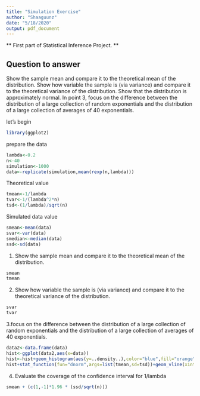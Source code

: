 ---
title: "Simulation Exercise"
author: "Shaaguunz"
date: "5/18/2020"
output: pdf_document
---


** First part of Statistical Inference Project. **

## Question to answer
Show the sample mean and compare it to the theoretical mean of the distribution.
Show how variable the sample is (via variance) and compare it to the theoretical variance of the distribution.
Show that the distribution is approximately normal.
In point 3, focus on the difference between the distribution of a large collection of random exponentials and the distribution of a large collection of averages of 40 exponentials.


let's begin

```{r}
library(ggplot2)
```


prepare the data
```{r}
lambda<-0.2
n<-40
simulation<-1000
data<-replicate(simulation,mean(rexp(n,lambda)))
```



Theoretical value

```{r}
tmean<-1/lambda
tvar<-1/(lambda^2*n)
tsd<-(1/lambda)/sqrt(n)
```

Simulated data value
```{r}
smean<-mean(data)
svar<-var(data)
smedian<-median(data)
ssd<-sd(data)
```


1.  Show the sample mean and compare it to the theoretical mean of the distribution.
```{r}
smean
tmean
```



2.  
Show how variable the sample is (via variance) and compare it to the theoretical variance of the distribution.

```{r}
svar
tvar

```




3.focus on the difference between the distribution of a large collection of random exponentials and the distribution of a large collection of averages of 40 exponentials.

```{r}
data2<-data.frame(data)
hist<-ggplot(data2,aes(x=data))
hist<-hist+geom_histogram(aes(y=..density..),color="blue",fill="orange")
hist+stat_function(fun="dnorm",args=list(tmean,sd=tsd))+geom_vline(xintercept = tmean,size=1)+xlab("mean")+ylab("Frequency")

```


4.  Evaluate the coverage of the confidence interval for 1/lambda

```{r}
smean + (c(1,-1)*1.96 * (ssd/sqrt(n)))
```



